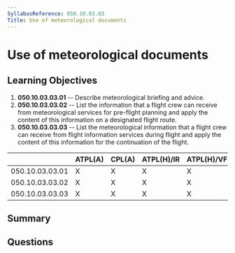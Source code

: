 ```yaml
---
SyllabusReference: 050.10.03.03
Title: Use of meteorological documents
---
```


# Use of meteorological documents

## Learning Objectives

1.  **050.10.03.03.01** -- Describe meteorological briefing and advice.
2.  **050.10.03.03.02** -- List the information that a flight crew can receive
    from meteorological services for pre-flight planning and apply the content of
    this information on a designated flight route.
3.  **050.10.03.03.03** -- List the meteorological information that a flight crew
    can receive from flight information services during flight and apply the
    content of this information for the continuation of the flight.

|                 | ATPL(A) | CPL(A) | ATPL(H)/IR | ATPL(H)/VFR | CPL(H) | IR | CBIR(A) |
| --------------- | ------- | ------ | ---------- | ----------- | ------ | -- | ------- |
| 050.10.03.03.01 | X       | X      | X          | X           | X      | X  | X       |
| 050.10.03.03.02 | X       | X      | X          | X           | X      | X  | X       |
| 050.10.03.03.03 | X       | X      | X          | X           | X      | X  | X       |

## Summary

## Questions
